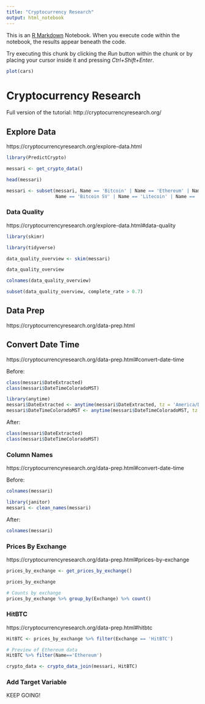 ```yaml
---
title: "Cryptocurrency Research"
output: html_notebook
---
```


This is an [R Markdown](http://rmarkdown.rstudio.com) Notebook. When you execute code within the notebook, the results appear beneath the code. 

Try executing this chunk by clicking the *Run* button within the chunk or by placing your cursor inside it and pressing *Ctrl+Shift+Enter*. 

```r
plot(cars)
```

# Cryptocurrency Research

Full version of the tutorial: http://cryptocurrencyresearch.org/


## Explore Data
https://cryptocurrencyresearch.org/explore-data.html

```r
library(PredictCrypto)
```


```r
messari <- get_crypto_data()
```


```r
head(messari)
```


```r
messari <- subset(messari, Name == 'Bitcoin' | Name == 'Ethereum' | Name == 'XRP' | Name == 'Bitcoin Cash' | Name == 'BNB' |
                  Name == 'Bitcoin SV' | Name == 'Litecoin' | Name == 'EOS' | Name == 'Tezos' | Name == 'Cardano')
```


### Data Quality
https://cryptocurrencyresearch.org/explore-data.html#data-quality

```r
library(skimr)
```

```r
library(tidyverse)
```

```r
data_quality_overview <- skim(messari)
```

```r
data_quality_overview
```

```r
colnames(data_quality_overview)
```

```r
subset(data_quality_overview, complete_rate > 0.7)
```

## Data Prep
https://cryptocurrencyresearch.org/data-prep.html

## Convert Date Time
https://cryptocurrencyresearch.org/data-prep.html#convert-date-time

Before:
```r
class(messari$DateExtracted)
class(messari$DateTimeColoradoMST)
```

```r
library(anytime)
messari$DateExtracted <- anytime(messari$DateExtracted, tz = 'America/Denver')
messari$DateTimeColoradoMST <- anytime(messari$DateTimeColoradoMST, tz = 'America/Denver')
```

After:
```r
class(messari$DateExtracted)
class(messari$DateTimeColoradoMST)
```


### Column Names
https://cryptocurrencyresearch.org/data-prep.html#convert-date-time

Before:
```r
colnames(messari)
```

```r
library(janitor)
messari <- clean_names(messari)
```

After:
```r
colnames(messari)
```

### Prices By Exchange
https://cryptocurrencyresearch.org/data-prep.html#prices-by-exchange

```r
prices_by_exchange <- get_prices_by_exchange()
```


```r
prices_by_exchange
```


```r
# Counts by exchange
prices_by_exchange %>% group_by(Exchange) %>% count()
```

### HitBTC
https://cryptocurrencyresearch.org/data-prep.html#hitbtc

```r
HitBTC <- prices_by_exchange %>% filter(Exchange == 'HitBTC')
```

```r
# Preview of Ethereum data
HitBTC %>% filter(Name=='Ethereum')
```


```r
crypto_data <- crypto_data_join(messari, HitBTC)
```




### Add Target Variable

KEEP GOING!








